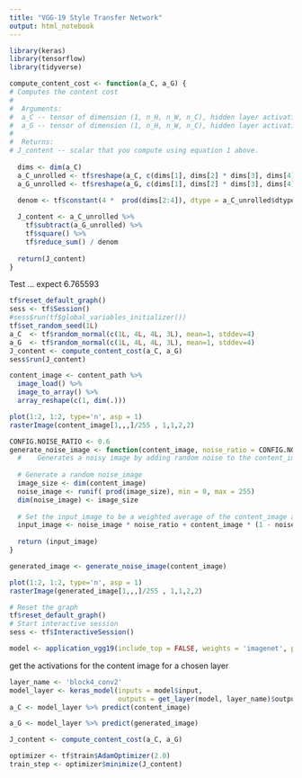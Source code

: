 ```yaml
---
title: "VGG-19 Style Transfer Network"
output: html_notebook
---
```


```r
library(keras)
library(tensorflow)
library(tidyverse)
```


```r
compute_content_cost <- function(a_C, a_G) {
# Computes the content cost
# 
#  Arguments:
#  a_C -- tensor of dimension (1, n_H, n_W, n_C), hidden layer activations
#  a_G -- tensor of dimension (1, n_H, n_W, n_C), hidden layer activations
# 
#  Returns:
# J_content -- scalar that you compute using equation 1 above.
  
  dims <- dim(a_C)
  a_C_unrolled <- tf$reshape(a_C, c(dims[1], dims[2] * dims[3], dims[4]))
  a_G_unrolled <- tf$reshape(a_G, c(dims[1], dims[2] * dims[3], dims[4]))
  
  denom <- tf$constant(4 *  prod(dims[2:4]), dtype = a_C_unrolled$dtype)

  J_content <- a_C_unrolled %>%
    tf$subtract(a_G_unrolled) %>% 
    tf$square() %>%
    tf$reduce_sum() / denom
  
  return(J_content)
}
```

Test ... expect 6.765593

```r
tf$reset_default_graph()
sess <- tf$Session()
#sess$run(tf$global_variables_initializer())
tf$set_random_seed(1L)
a_C  <- tf$random_normal(c(1L, 4L, 4L, 3L), mean=1, stddev=4)
a_G  <- tf$random_normal(c(1L, 4L, 4L, 3L), mean=1, stddev=4)
J_content <- compute_content_cost(a_C, a_G)
sess$run(J_content)
```

```r
content_image <- content_path %>%
  image_load() %>%
  image_to_array() %>%
  array_reshape(c(1, dim(.)))
```
```r
plot(1:2, 1:2, type='n', asp = 1)
rasterImage(content_image[1,,,]/255 , 1,1,2,2)
```

```r
CONFIG.NOISE_RATIO <- 0.6
generate_noise_image <- function(content_image, noise_ratio = CONFIG.NOISE_RATIO) {
  #    Generates a noisy image by adding random noise to the content_image
  
  # Generate a random noise_image
  image_size <- dim(content_image)
  noise_image <- runif( prod(image_size), min = 0, max = 255)
  dim(noise_image) <- image_size
  
  # Set the input_image to be a weighted average of the content_image and a noise_image
  input_image <- noise_image * noise_ratio + content_image * (1 - noise_ratio)
  
  return (input_image)
}
```

```r
generated_image <- generate_noise_image(content_image) 
```
```r
plot(1:2, 1:2, type='n', asp = 1)
rasterImage(generated_image[1,,,]/255 , 1,1,2,2)
```

```r
# Reset the graph 
tf$reset_default_graph()
# Start interactive session
sess <- tf$InteractiveSession()
```

```r
model <- application_vgg19(include_top = FALSE, weights = 'imagenet', pooling = 'avg', input_shape = image_size )
```

get the activations for the content image for a chosen layer
```r
layer_name <- 'block4_conv2'
model_layer <- keras_model(inputs = model$input,
                           outputs = get_layer(model, layer_name)$output) 
a_C <- model_layer %>% predict(content_image)
```

```r
a_G <- model_layer %>% predict(generated_image)
```

```r
J_content <- compute_content_cost(a_C, a_G) 
```

```r
optimizer <- tf$train$AdamOptimizer(2.0)
train_step <- optimizer$minimize(J_content)
```



